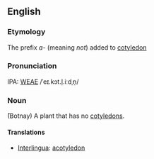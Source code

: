 ==English==
===Etymology===
The prefix ''a-'' (meaning ''not'') added to [[cotyledon]]

===Pronunciation===
IPA: [[WEAE]] /ˈeɪ.kɔt.l̩.iːdˌn̩/

===Noun===
̄(Botnay) A plant that has no [[cotyledon]]s.

==== Translations ====
*[[Interlingua]]: [[acotyledon]]